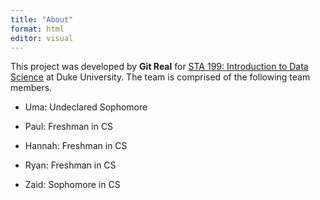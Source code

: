 ```yaml
---
title: "About"
format: html
editor: visual
---
```


This project was developed by **Git Real** for [STA 199: Introduction to Data Science](https://sta199-f22-1.github.io/) at Duke University. The team is comprised of the following team members.

-   Uma: Undeclared Sophomore

-   Paul: Freshman in CS

-   Hannah: Freshman in CS

-   Ryan: Freshman in CS

-   Zaid: Sophomore in CS
